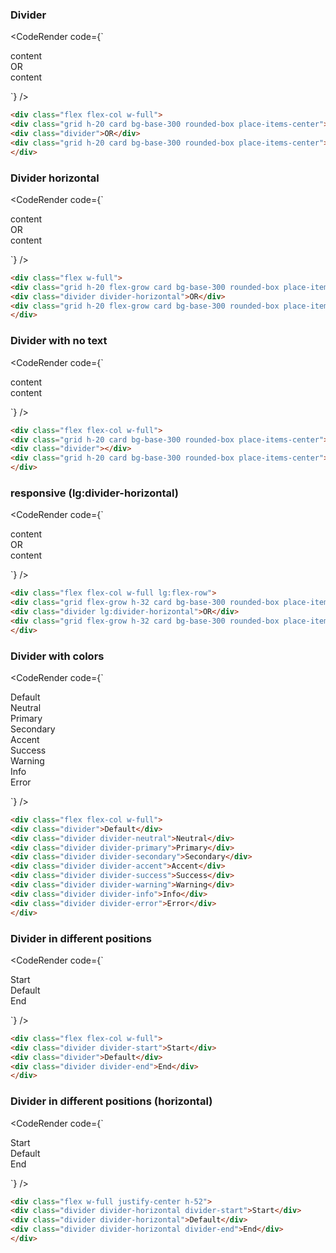 
### Divider

<CodeRender code={`
<div class="flex flex-col w-full">
<div class="grid h-20 card bg-base-300 rounded-box place-items-center">content</div>
<div class="divider">OR</div>
<div class="grid h-20 card bg-base-300 rounded-box place-items-center">content</div>
</div>

`} />

```html
<div class="flex flex-col w-full">
<div class="grid h-20 card bg-base-300 rounded-box place-items-center">content</div>
<div class="divider">OR</div>
<div class="grid h-20 card bg-base-300 rounded-box place-items-center">content</div>
</div>

```
### Divider horizontal

<CodeRender code={`
<div class="flex w-full">
<div class="grid h-20 flex-grow card bg-base-300 rounded-box place-items-center">content</div>
<div class="divider divider-horizontal">OR</div>
<div class="grid h-20 flex-grow card bg-base-300 rounded-box place-items-center">content</div>
</div>

`} />

```html
<div class="flex w-full">
<div class="grid h-20 flex-grow card bg-base-300 rounded-box place-items-center">content</div>
<div class="divider divider-horizontal">OR</div>
<div class="grid h-20 flex-grow card bg-base-300 rounded-box place-items-center">content</div>
</div>

```
### Divider with no text

<CodeRender code={`
<div class="flex flex-col w-full">
<div class="grid h-20 card bg-base-300 rounded-box place-items-center">content</div>
<div class="divider"></div>
<div class="grid h-20 card bg-base-300 rounded-box place-items-center">content</div>
</div>

`} />

```html
<div class="flex flex-col w-full">
<div class="grid h-20 card bg-base-300 rounded-box place-items-center">content</div>
<div class="divider"></div>
<div class="grid h-20 card bg-base-300 rounded-box place-items-center">content</div>
</div>

```
### responsive (lg:divider-horizontal)

<CodeRender code={`
<div class="flex flex-col w-full lg:flex-row">
<div class="grid flex-grow h-32 card bg-base-300 rounded-box place-items-center">content</div>
<div class="divider lg:divider-horizontal">OR</div>
<div class="grid flex-grow h-32 card bg-base-300 rounded-box place-items-center">content</div>
</div>

`} />

```html
<div class="flex flex-col w-full lg:flex-row">
<div class="grid flex-grow h-32 card bg-base-300 rounded-box place-items-center">content</div>
<div class="divider lg:divider-horizontal">OR</div>
<div class="grid flex-grow h-32 card bg-base-300 rounded-box place-items-center">content</div>
</div>

```
### Divider with colors

<CodeRender code={`
<div class="flex flex-col w-full">
<div class="divider">Default</div>
<div class="divider divider-neutral">Neutral</div>
<div class="divider divider-primary">Primary</div>
<div class="divider divider-secondary">Secondary</div>
<div class="divider divider-accent">Accent</div>
<div class="divider divider-success">Success</div>
<div class="divider divider-warning">Warning</div>
<div class="divider divider-info">Info</div>
<div class="divider divider-error">Error</div>
</div>

`} />

```html
<div class="flex flex-col w-full">
<div class="divider">Default</div>
<div class="divider divider-neutral">Neutral</div>
<div class="divider divider-primary">Primary</div>
<div class="divider divider-secondary">Secondary</div>
<div class="divider divider-accent">Accent</div>
<div class="divider divider-success">Success</div>
<div class="divider divider-warning">Warning</div>
<div class="divider divider-info">Info</div>
<div class="divider divider-error">Error</div>
</div>

```
### Divider in different positions

<CodeRender code={`
<div class="flex flex-col w-full">
<div class="divider divider-start">Start</div>
<div class="divider">Default</div>
<div class="divider divider-end">End</div>
</div>

`} />

```html
<div class="flex flex-col w-full">
<div class="divider divider-start">Start</div>
<div class="divider">Default</div>
<div class="divider divider-end">End</div>
</div>

```
### Divider in different positions (horizontal)

<CodeRender code={`
<div class="flex w-full justify-center h-52">
<div class="divider divider-horizontal divider-start">Start</div>
<div class="divider divider-horizontal">Default</div>
<div class="divider divider-horizontal divider-end">End</div>
</div>

`} />

```html
<div class="flex w-full justify-center h-52">
<div class="divider divider-horizontal divider-start">Start</div>
<div class="divider divider-horizontal">Default</div>
<div class="divider divider-horizontal divider-end">End</div>
</div>

```